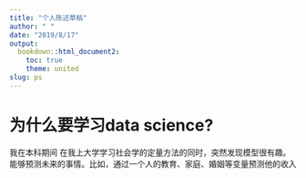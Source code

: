 ```yaml
---
title: "个人陈述草稿"
author: " "
date: "2019/8/17"
output:
  bookdown::html_document2:
    toc: true
    theme: united
slug: ps
---
```


# 为什么要学习data science?

我在本科期间
在我上大学学习社会学的定量方法的同时，突然发现模型很有趣。能够预测未来的事情。比如，通过一个人的教育、家庭、婚姻等变量预测他的收入




